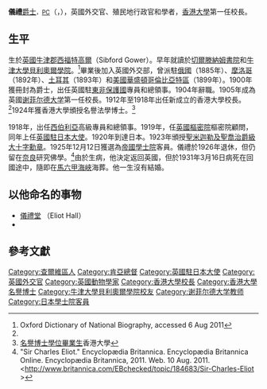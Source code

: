 {{noteTA
|G1=UK Places
}}
{{Infobox officeholder
|honorific-prefix   =
|name               = 儀禮
|honorific-suffix   = 爵士
|image              = Sir Charles Norton Edgecumbe Eliot.jpg
|imagesize          = 150px
|smallimage         = <!--If this is specified, "image" should not be.-->
|alt                = 
|caption            = 
|order              = 
|office             = 
|term_start         = 
|term_end           = 
|alongside          = <!--For two or more people serving in the same position from the same district.  (e.g. United States Senators.)-->
|vicepresident      = 
|viceprimeminister  = 
|deputy             = 
|lieutenant         = 
|monarch            = 
|president          = 
|primeminister      = 
|taoiseach          = 
|chancellor         =  
|governor           = 
|governor-general   = 
|governor_general   = 
|succeeding         =  <!--For President-elect or equivalent-->
|predecessor        = 
|successor          = 
|constituency       = 
|majority           = 
|order2             =  <!--Can be repeated up to eight times by changing the number-->
|office2            =  <!--Can be repeated up to eight times by changing the number-->
|term_start2        =  <!--Can be repeated up to eight times by changing the number-->
|term_end2          =  <!--Can be repeated up to eight times by changing the number-->
|alongside2         =  <!--Can be repeated up to eight times by changing the number-->
|vicepresident2     =  <!--Can be repeated up to eight times by changing the number-->
|viceprimeminister2 =  <!--Can be repeated up to eight times by changing the number-->
|deputy2            =  <!--Can be repeated up to eight times by changing the number-->
|lieutenant2        =  <!--Can be repeated up to eight times by changing the number-->
|monarch2           =  <!--Can be repeated up to eight times by changing the number-->
|president2         =  <!--Can be repeated up to eight times by changing the number-->
|primeminister2     =  <!--Can be repeated up to eight times by changing the number-->
|governor2          =  <!--Can be repeated up to eight times by changing the number-->
|succeeding2        =  <!--Can be repeated up to eight times by changing the number-->
|predecessor2       =  <!--Can be repeated up to eight times by changing the number-->
|successor2         =  <!--Can be repeated up to eight times by changing the number-->
|constituency2      =  <!--Can be repeated up to eight times by changing the number-->
|majority2          =  <!--Can be repeated up to eight times by changing the number-->
|birth_date         = {{birth date|1862|01|08|df=y}}
|birth_place        = [[牛津|牛津]][[西福特高爾|西福特高爾]]
|death_date         = {{death date and age|1931|3|16|1862|1|08|df=y}}
|death_place        = [[馬六甲海峽|馬六甲海峽]]
|restingplace       = 
|restingplacecoordinates = 
|birthname          = 
|nationality        = 
|party              = 
|otherparty         =  <!--For additional political affiliations-->
|spouse             = 未婚
|partner            =  <!--For those with a domestic partner and not married-->
|relations          = 
|children           = 
|residence          = 
|alma_mater         = 
|occupation         = 
|profession         = 
|cabinet            = 
|committees         = 
|portfolio          = 
|religion           = 
|signature          = 
|signature_alt      = 
|website            = 
|footnotes          = 
|blank1             = 
|data1              = 
|blank2             = 
|data2              = 
|blank3             = 
|data3              = 
|blank4             = 
|data4              = 
|blank5             = 
|data5              = 
<!--Military service-->
|nickname           = 
|allegiance         = 
|branch             = 
|serviceyears       = 
|rank               = 
|unit               = 
|commands           = 
|battles            = 
|awards             = 
|military_blank1    = 
|military_data1     = 
|military_blank2    = 
|military_data2     = 
|military_blank3    = 
|military_data3     = 
|military_blank4    = 
|military_data4     = 
|military_blank5    = 
|military_data5     = 
}}
'''儀禮'''[[爵士|爵士]]{{GCMG}}<span style="font-size:smaller;">，[[英國樞密院|PC]]</span>（{{lang-en|Sir Charles Norton Edgecumbe Eliot}}，{{bd|1862年|1月8日|1931年|3月16日|catIdx=Eliot}}），英國外交官、殖民地行政官和學者，[[香港大學|香港大學]]第一任校長。

==生平==
生於[[英國|英國]][[牛津郡|牛津郡]][[西福特高爾|西福特高爾]]（Sibford Gower）。早年就讀於[[切爾滕納姆書院|切爾滕納姆書院]]和[[牛津大學貝利奧爾學院|牛津大學貝利奧爾學院]]。<ref name=ODNB>Oxford Dictionary of National Biography, accessed 6 Aug 2011</ref>畢業後加入英國外交部，曾派駐[[俄國|俄國]]（1885年）、[[摩洛哥|摩洛哥]]（1892年）、[[土耳其|土耳其]]（1893年）和[[美國|美國]][[華盛頓哥倫比亞特區|華盛頓哥倫比亞特區]]（1899年）。1900年獲冊封為爵士，出任英國駐[[東非保護國|東非保護國]]專員和總領事。1904年辭職。1905年成為英國[[谢菲尔德大学|谢菲尔德大学]]第一任校長。1912年至1918年出任新成立的香港大學校長。<ref name=britannica/>1924年獲香港大學頒授名譽法學博士。<ref>[http://www3.hku.hk/hongrads/index.php/chi/graduate_detail/34 名譽博士學位畢業生]{{dead link|date=2017年11月 |bot=InternetArchiveBot |fix-attempted=yes }}香港大學</ref>

1918年，出任[[西伯利亞|西伯利亞]]高級專員和總領事。1919年，任[[英國樞密院|英國樞密院]]樞密院顧問，同年上任[[英國駐日大使館|英國駐日本大使]]。1920年到達日本。1923年頒授[[聖米迦勒及聖喬治勳章|聖米迦勒及聖喬治爵級大十字勳章]]。1925年12月12日獲選為[[帝國學士院|帝國學士院]]客員。儀禮於1926年退休，但仍留在[[奈良县|奈良]]研究佛學。<ref name=britannica>"Sir Charles Eliot." Encyclopædia Britannica. Encyclopædia Britannica Online. Encyclopædia Britannica, 2011. Web. 10 Aug. 2011. <http://www.britannica.com/EBchecked/topic/184683/Sir-Charles-Eliot {{Wayback|url=http://www.britannica.com/EBchecked/topic/184683/Sir-Charles-Eliot |date=20150518174011 }}></ref>由於生病，他決定返回英國，但於1931年3月16日病死在回國途中，隨即在[[馬六甲海峽|馬六甲海峽]]海葬。他一生沒有結婚。

==以他命名的事物==
*[[梅堂及儀禮堂|儀禮堂]] （Eliot Hall）
*{{tsl|en|Chelidonura varians|Chelidonura varians Eliot, 1903.|多變美麗海蛞蝓}}

==參考文獻==
{{reflist}}
{{Authority control}}
{{DEFAULTSORT:Eliot, Charles}}
[[Category:查爾維區人|Category:查爾維區人]]
[[Category:肯亞總督|Category:肯亞總督]]
[[Category:英國駐日本大使|Category:英國駐日本大使]]
[[Category:英國外交官|Category:英國外交官]]
[[Category:英國動物學家|Category:英國動物學家]]
[[Category:香港大學校長|Category:香港大學校長]]
[[Category:香港大學名譽博士|Category:香港大學名譽博士]]
[[Category:牛津大學貝利奧爾學院校友|Category:牛津大學貝利奧爾學院校友]]
[[Category:谢菲尔德大学教师|Category:谢菲尔德大学教师]]
[[Category:日本學士院客員|Category:日本學士院客員]]
